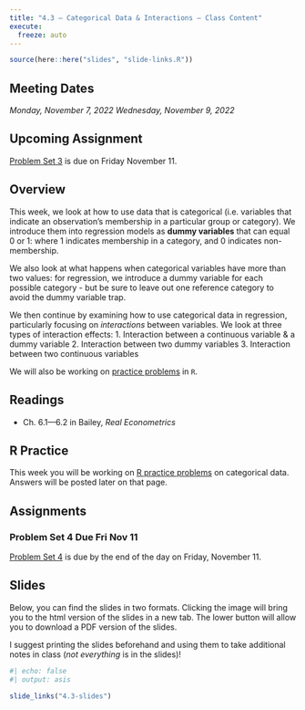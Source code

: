 ```yaml
---
title: "4.3 — Categorical Data & Interactions — Class Content"
execute:
  freeze: auto
---
```


```r
source(here::here("slides", "slide-links.R"))
```

::: {.callout-note appearance="minimal"}
## Meeting Dates

*Monday, November 7, 2022*
*Wednesday, November 9, 2022*
:::

::: {.callout-warning}
## Upcoming Assignment

[Problem Set 3](/assignment/02-problem-set) is due on Friday November 11.
:::

## <i class="fas fa-info-circle fa-lg"></i> Overview

This week, we look at how to use data that is categorical (i.e. variables that indicate an observation's membership in a particular group or category). We introduce them into regression models as **dummy variables** that can equal 0 or 1: where 1 indicates membership in a category, and 0 indicates non-membership.

We also look at what happens when categorical variables have more than two values: for regression, we introduce a dummy variable for each possible category - but be sure to leave out one reference category to avoid the dummy variable trap.

We then continue by examining how to use categorical data in regression, particularly focusing on *interactions* between variables. We look at three types of interaction effects:
1. Interaction between a continuous variable & a dummy variable
2. Interaction between two dummy variables
3. Interaction between two continuous variables

We will also be working on [practice problems](/r/4.3-r) in `R`.

## <i class="fas fa-book-reader fa-lg"></i> Readings

- <i class="fas fa-book"></i> Ch. 6.1—6.2 in Bailey, *Real Econometrics*

## <i class="fas fa-registered"></i> R Practice

This week you will be working on [R practice problems](/r/4.3-r) on categorical data. Answers will be posted later on that page.

## <i class="fas fa-laptop-code"></i> Assignments

### Problem Set 4 Due Fri Nov 11
[Problem Set 4](/assignments/04-problem-set) is due by the end of the day on Friday, November 11.

## <i class="fas fa-chalkboard-teacher"></i> Slides

Below, you can find the slides in two formats. Clicking the image will bring you to the html version of the slides in a new tab. The lower button will allow you to download a PDF version of the slides.

I suggest printing the slides beforehand and using them to take additional notes in class (*not everything* is in the slides)!

```r
#| echo: false
#| output: asis

slide_links("4.3-slides")
```
